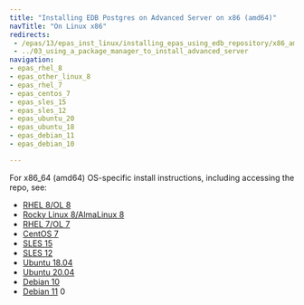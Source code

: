 ```yaml
---
title: "Installing EDB Postgres on Advanced Server on x86 (amd64)"
navTitle: "On Linux x86"
redirects:
 - /epas/13/epas_inst_linux/installing_epas_using_edb_repository/x86_amd64/
 - ../03_using_a_package_manager_to_install_advanced_server
navigation:
- epas_rhel_8
- epas_other_linux_8
- epas_rhel_7
- epas_centos_7
- epas_sles_15
- epas_sles_12
- epas_ubuntu_20
- epas_ubuntu_18
- epas_debian_11
- epas_debian_10

---
```


For x86_64 (amd64) OS-specific install instructions, including accessing the repo, see:

- [RHEL 8/OL 8](epas_rhel_8)
- [Rocky Linux 8/AlmaLinux 8](epas_other_linux_8)
- [RHEL 7/OL 7](epas_rhel_7)
- [CentOS 7](epas_centos_7)
- [SLES 15](epas_sles_15)
- [SLES 12](epas_sles_12)
- [Ubuntu 18.04](epas_ubuntu_18)
- [Ubuntu 20.04](epas_ubuntu_20)
- [Debian 10](epas_debian_10)
- [Debian 11](epas_debian_11)
 0  
